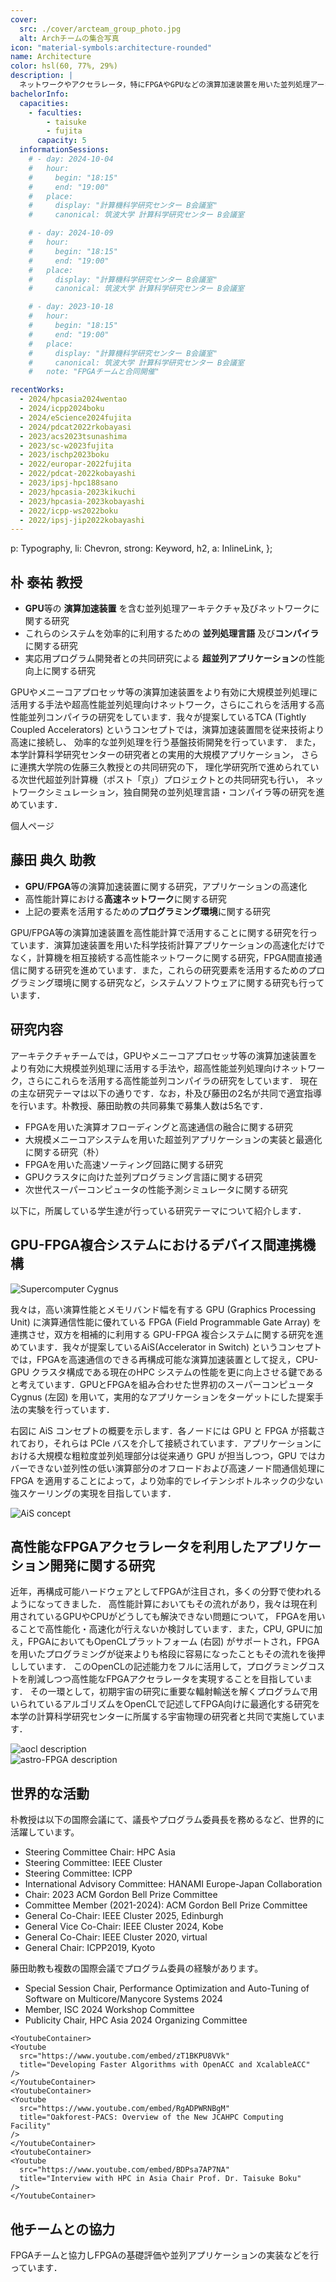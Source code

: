 ```yaml
---
cover:
  src: ./cover/arcteam_group_photo.jpg
  alt: Archチームの集合写真
icon: "material-symbols:architecture-rounded"
name: Architecture
color: hsl(60, 77%, 29%)
description: |
  ネットワークやアクセラレータ，特にFPGAやGPUなどの演算加速装置を用いた並列処理アーキテクチャとネットワークに関する研究を行っています
bachelorInfo:
  capacities:
    - faculties:
        - taisuke
        - fujita
      capacity: 5
  informationSessions:
    # - day: 2024-10-04
    #   hour:
    #     begin: "18:15"
    #     end: "19:00"
    #   place:
    #     display: "計算機科学研究センター B会議室"
    #     canonical: 筑波大学 計算科学研究センター B会議室

    # - day: 2024-10-09
    #   hour:
    #     begin: "18:15"
    #     end: "19:00"
    #   place:
    #     display: "計算機科学研究センター B会議室"
    #     canonical: 筑波大学 計算科学研究センター B会議室

    # - day: 2023-10-18
    #   hour:
    #     begin: "18:15"
    #     end: "19:00"
    #   place:
    #     display: "計算機科学研究センター B会議室"
    #     canonical: 筑波大学 計算科学研究センター B会議室
    #   note: "FPGAチームと合同開催"

recentWorks:
  - 2024/hpcasia2024wentao
  - 2024/icpp2024boku
  - 2024/eScience2024fujita
  - 2024/pdcat2022rkobayasi
  - 2023/acs2023tsunashima
  - 2023/sc-w2023fujita
  - 2023/ischp2023boku
  - 2022/europar-2022fujita
  - 2022/pdcat-2022kobayashi
  - 2023/ipsj-hpc188sano
  - 2023/hpcasia-2023kikuchi
  - 2023/hpcasia-2023kobayashi
  - 2022/icpp-ws2022boku
  - 2022/ipsj-jip2022kobayashi
---
```



  p: Typography,
  li: Chevron,
  strong: Keyword,
  h2,
  a: InlineLink,
};

## 朴 泰祐 教授

- **GPU**等の **演算加速装置** を含む並列処理アーキテクチャ及びネットワークに関する研究
- これらのシステムを効率的に利用するための **並列処理言語** 及び**コンパイラ**に関する研究
- 実応用プログラム開発者との共同研究による **超並列アプリケーション**の性能向上に関する研究

GPUやメニーコアプロセッサ等の演算加速装置をより有効に大規模並列処理に活用する手法や超高性能並列処理向けネットワーク，さらにこれらを活用する高性能並列コンパイラの研究をしています．我々が提案しているTCA
(Tightly Coupled Accelerators)
というコンセプトでは，演算加速装置間を従来技術より高速に接続し、
効率的な並列処理を行う基盤技術開発を行っています．
また，本学計算科学研究センターの研究者との実用的大規模アプリケーション，
さらに連携大学院の佐藤三久教授との共同研究の下，
理化学研究所で進められている次世代超並列計算機（ポスト「京」）プロジェクトとの共同研究も行い，
ネットワークシミュレーション，独自開発の並列処理言語・コンパイラ等の研究を進めています．

<ReadMoreLink href="https://www.hpcs.cs.tsukuba.ac.jp/~taisuke/">
  個人ページ
</ReadMoreLink>

## 藤田 典久 助教

- **GPU**/**FPGA**等の演算加速装置に関する研究，アプリケーションの高速化
- 高性能計算における**高速ネットワーク**に関する研究
- 上記の要素を活用するための**プログラミング環境**に関する研究

GPU/FPGA等の演算加速装置を高性能計算で活用することに関する研究を行っています．演算加速装置を用いた科学技術計算アプリケーションの高速化だけでなく，計算機を相互接続する高性能ネットワークに関する研究，FPGA間直接通信に関する研究を進めています．また，これらの研究要素を活用するためのプログラミング環境に関する研究など，システムソフトウェアに関する研究も行っています．

## 研究内容

アーキテクチャチームでは，GPUやメニーコアプロセッサ等の演算加速装置をより有効に大規模並列処理に活用する手法や，超高性能並列処理向けネットワーク，さらにこれらを活用する高性能並列コンパイラの研究をしています．
現在の主な研究テーマは以下の通りです．なお，朴及び藤田の2名が共同で適宜指導を行います。朴教授、藤田助教の共同募集で募集人数は5名です．

- FPGAを用いた演算オフローディングと高速通信の融合に関する研究
- 大規模メニーコアシステムを用いた超並列アプリケーションの実装と最適化に関する研究（朴）
- FPGAを用いた高速ソーティング回路に関する研究
- GPUクラスタに向けた並列プログラミング言語に関する研究
- 次世代スーパーコンピュータの性能予測シミュレータに関する研究

以下に，所属している学生達が行っている研究テーマについて紹介します．

## GPU-FPGA複合システムにおけるデバイス間連携機構

<HStack template="40% 1fr">

<div class="img-container">
  <Image src={cygnus} alt="Supercomputer Cygnus" />
</div>

我々は，高い演算性能とメモリバンド幅を有する GPU (Graphics Processing Unit)
に演算通信性能に優れている FPGA (Field Programmable Gate Array)
を連携させ，双方を相補的に利用する GPU-FPGA
複合システムに関する研究を進めています．我々が提案しているAiS(Accelerator in
Switch)
というコンセプトでは，FPGAを高速通信のできる再構成可能な演算加速装置として捉え，CPU-GPU
クラスタ構成である現在のHPC
システムの性能を更に向上させる鍵であると考えています．GPUとFPGAを組み合わせた世界初のスーパーコンピュータCygnus
(左図)
を用いて，実用的なアプリケーションをターゲットにした提案手法の実験を行っています．

</HStack>

<HStack template="1fr 40%">

右図に AiS コンセプトの概要を示します．各ノードには GPU と FPGA
が搭載されており，それらは PCIe
バスを介して接続されています．アプリケーションにおける大規模な粗粒度並列処理部分は従来通り
GPU が担当しつつ，GPU
ではカバーできない並列性の低い演算部分のオフロードおよび高速ノード間通信処理に
FPGA
を適用することによって，より効率的でレイテンシボトルネックの少ない強スケーリングの実現を目指しています．

<div class="img-container">
  <Image src={aisConcept} alt="AiS concept" />
</div>

</HStack>

## 高性能なFPGAアクセラレータを利用したアプリケーション開発に関する研究

<HStack template="60% 1fr">

近年，再構成可能ハードウェアとしてFPGAが注目され，多くの分野で使われるようになってきました．
高性能計算においてもその流れがあり，我々は現在利用されているGPUやCPUがどうしても解決できない問題について，
FPGAを用いることで高性能化・高速化が行えないか検討しています．また，CPU,
GPUに加え，FPGAにおいてもOpenCLプラットフォーム (右図)
がサポートされ，FPGAを用いたプログラミングが従来よりも格段に容易になったこともその流れを後押ししています．
このOpenCLの記述能力をフルに活用して，プログラミングコストを削減しつつ高性能なFPGAアクセラレータを実現することを目指しています．
その一環として，初期宇宙の研究に重要な輻射輸送を解くプログラムで用いられているアルゴリズムをOpenCLで記述してFPGA向けに最適化する研究を本学の計算科学研究センターに所属する宇宙物理の研究者と共同で実施しています．

<VStack template="1fr 1fr">
  <div class="img-container">
    <Image src={aocl} alt="aocl description" />
  </div>
  <div class="img-container">
    <Image src={astroFpga} alt="astro-FPGA description" />
  </div>
</VStack>

</HStack>

## 世界的な活動

朴教授は以下の国際会議にて、議長やプログラム委員長を務めるなど、世界的に活躍しています。

- Steering Committee Chair: HPC Asia
- Steering Committee: IEEE Cluster
- Steering Committee: ICPP
- International Advisory Committee: HANAMI Europe-Japan Collaboration
- Chair: 2023 ACM Gordon Bell Prize Committee
- Committee Member (2021-2024): ACM Gordon Bell Prize Committee
- General Co-Chair: IEEE Cluster 2025, Edinburgh
- General Vice Co-Chair: IEEE Cluster 2024, Kobe
- General Co-Chair: IEEE Cluster 2020, virtual
- General Chair: ICPP2019, Kyoto

藤田助教も複数の国際会議でプログラム委員の経験があります。

- Special Session Chair, Performance Optimization and Auto-Tuning of Software on Multicore/Manycore Systems 2024
- Member, ISC 2024 Workshop Committee
- Publicity Chair, HPC Asia 2024 Organizing Committee

<Box mode="v" p="1rem">
  <VStack template="1fr 1fr 1fr">

    <YoutubeContainer>
    <Youtube
      src="https://www.youtube.com/embed/zT1BKPU8VVk"
      title="Developing Faster Algorithms with OpenACC and XcalableACC"
    />
    </YoutubeContainer>
    <YoutubeContainer>
    <Youtube
      src="https://www.youtube.com/embed/RgADPWRNBgM"
      title="Oakforest-PACS: Overview of the New JCAHPC Computing Facility"
    />
    </YoutubeContainer>
    <YoutubeContainer>
    <Youtube
      src="https://www.youtube.com/embed/BDPsa7AP7NA"
      title="Interview with HPC in Asia Chair Prof. Dr. Taisuke Boku"
    />
    </YoutubeContainer>

  </VStack>
</Box>

## 他チームとの協力

FPGAチームと協力しFPGAの基礎評価や並列アプリケーションの実装などを行っています．
